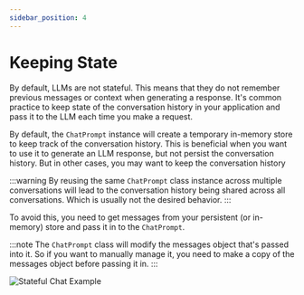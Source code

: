 ```yaml
---
sidebar_position: 4
---
```



# Keeping State

By default, LLMs are not stateful. This means that they do not remember previous messages or context when generating a response.
It's common practice to keep state of the conversation history in your application and pass it to the LLM each time you make a request.

By default, the `ChatPrompt` instance will create a temporary in-memory store to keep track of the conversation history. This is beneficial
when you want to use it to generate an LLM response, but not persist the conversation history. But in other cases, you may want to keep the conversation history

:::warning
By reusing the same `ChatPrompt` class instance across multiple conversations will lead to the conversation history being shared across all conversations. Which is usually not the desired behavior.
:::

To avoid this, you need to get messages from your persistent (or in-memory) store and pass it in to the `ChatPrompt`.

:::note
The `ChatPrompt` class will modify the messages object that's passed into it. So if you want to manually manage it, you need to make a copy of the messages object before passing it in.
:::

<FileCodeBlock
    lang="typescript"
    src="/generated-snippets/ts/stateful-prompts.snippet.stateful-prompts-state-initialization.ts"
/>

<FileCodeBlock
    lang="typescript"
    src="/generated-snippets/ts/stateful-prompts.snippet.stateful-prompts-example.ts"
/>

![Stateful Chat Example](/screenshots/stateful-chat-example.png)

